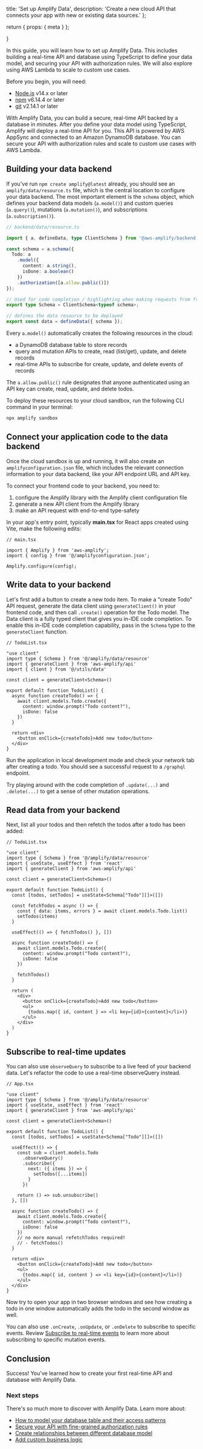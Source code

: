   title: 'Set up Amplify Data',
  description:
    'Create a new cloud API that connects your app with new or existing data sources.'
};

  return {
    props: {
      meta
    }
  };

}

In this guide, you will learn how to set up Amplify Data. This includes building a real-time API and database using TypeScript to define your data model, and securing your API with authorization rules. We will also explore using AWS Lambda to scale to custom use cases.

Before you begin, you will need:

- [Node.js](https://nodejs.org/) v14.x or later
- [npm](https://www.npmjs.com/) v6.14.4 or later
- [git](https://git-scm.com/) v2.14.1 or later

With Amplify Data, you can build a secure, real-time API backed by a database in minutes. After you define your data model using TypeScript, Amplify will deploy a real-time API for you. This API is powered by AWS AppSync and connected to an Amazon DynamoDB database. You can secure your API with authorization rules and scale to custom use cases with AWS Lambda.

## Building your data backend

If you've run `npm create amplify@latest` already, you should see an `amplify/data/resource.ts` file, which is the central location to configure your data backend. The most important element is the `schema` object, which defines your backend data models (`a.model()`) and custom queries (`a.query()`), mutations (`a.mutation()`), and subscriptions (`a.subscription()`).

```ts title="backend/data/resource.ts"
// backend/data/resource.ts

import { a, defineData, type ClientSchema } from '@aws-amplify/backend';

const schema = a.schema({
  Todo: a
    .model({
      content: a.string(),
      isDone: a.boolean()
    })
    .authorization([a.allow.public()])
});

// Used for code completion / highlighting when making requests from frontend
export type Schema = ClientSchema<typeof schema>;

// defines the data resource to be deployed
export const data = defineData({ schema });
```

Every `a.model()` automatically creates the following resources in the cloud:

- a DynamoDB database table to store records
- query and mutation APIs to create, read (list/get), update, and delete records
- real-time APIs to subscribe for create, update, and delete events of records

The `a.allow.public()` rule designates that anyone authenticated using an API key can create, read, update, and delete todos.

To deploy these resources to your cloud sandbox, run the following CLI command in your terminal:

```bash
npx amplify sandbox
```

## Connect your application code to the data backend

Once the cloud sandbox is up and running, it will also create an `amplifyconfiguration.json` file, which includes the relevant connection information to your data backend, like your API endpoint URL and API key.

To connect your frontend code to your backend, you need to:

1. configure the Amplify library with the Amplify client configuration file
2. generate a new API client from the Amplify library
3. make an API request with end-to-end type-safety

In your app's entry point, typically **main.tsx** for React apps created using Vite, make the following edits:

```tsx
// main.tsx

import { Amplify } from 'aws-amplify';
import { config } from '@/amplifyconfiguration.json';

Amplify.configure(config);
```

## Write data to your backend

Let's first add a button to create a new todo item. To make a "create Todo" API request, generate the data client using `generateClient()` in your frontend code, and then call `.create()` operation for the Todo model. The Data client is a fully typed client that gives you in-IDE code completion. To enable this in-IDE code completion capability, pass in the `Schema` type to the `generateClient` function.

```tsx title="TodoList.tsx"
// TodoList.tsx

"use client"
import type { Schema } from '@/amplify/data/resource'
import { generateClient } from 'aws-amplify/api'
import { client } from '@/utils/data'

const client = generateClient<Schema>()

export default function TodoList() {
  async function createTodo() => {
    await client.models.Todo.create({
      content: window.prompt("Todo content?"),
      isDone: false
    })
  }

  return <div>
    <button onClick={createTodo}>Add new todo</button>
  </div>
}
```

Run the application in local development mode and check your network tab after creating a todo. You should see a successful request to a `/graphql` endpoint.

<Callout>

Try playing around with the code completion of `.update(...)` and `.delete(...)` to get a sense of other mutation operations.

</Callout>

## Read data from your backend

Next, list all your todos and then refetch the todos after a todo has been added:

```tsx title="TodoList.tsx"
// TodoList.tsx

"use client"
import type { Schema } from '@/amplify/data/resource'
import { useState, useEffect } from 'react'
import { generateClient } from 'aws-amplify/api'

const client = generateClient<Schema>()

export default function TodoList() {
  const [todos, setTodos] = useState<Schema["Todo"][]>([])

  const fetchTodos = async () => {
    const { data: items, errors } = await client.models.Todo.list()
    setTodos(items)
  }

  useEffect(() => { fetchTodos() }, [])

  async function createTodo() => {
    await client.models.Todo.create({
      content: window.prompt("Todo content?"),
      isDone: false
    })

    fetchTodos()
  }

  return (
    <div>
      <button onClick={createTodo}>Add new todo</button>
      <ul>
        {todos.map({ id, content } => <li key={id}>{content}</li>)}
      </ul>
    </div>
  )
}
```

## Subscribe to real-time updates

You can also use `observeQuery` to subscribe to a live feed of your backend data. Let's refactor the code to use a real-time observeQuery instead.

```tsx title="App.tsx"
// App.tsx

"use client"
import type { Schema } from '@/amplify/data/resource'
import { useState, useEffect } from 'react'
import { generateClient } from 'aws-amplify/api'

const client = generateClient<Schema>()

export default function TodoList() {
  const [todos, setTodos] = useState<Schema["Todo"][]>([])

  useEffect(() => {
    const sub = client.models.Todo
      .observeQuery()
      .subscribe({
        next: ({ items }) => {
          setTodos([...items])
        }
      })

    return () => sub.unsubscribe()
  }, [])

  async function createTodo() => {
    await client.models.Todo.create({
      content: window.prompt("Todo content?"),
      isDone: false
    })
    // no more manual refetchTodos required!
    // - fetchTodos()
  }

  return <div>
    <button onClick={createTodo}>Add new todo</button>
    <ul>
      {todos.map({ id, content } => <li key={id}>{content}</li>)}
    </ul>
  </div>
}
```

Now try to open your app in two browser windows and see how creating a todo in one window automatically adds the todo in the second window as well.

<Callout>

You can also use `.onCreate`, `.onUpdate`, or `.onDelete` to subscribe to specific events. Review [Subscribe to real-time events](/gen2/build-a-backend/data/subscribe-data) to learn more about subscribing to specific mutation events.

</Callout>

## Conclusion

Success! You've learned how to create your first real-time API and database with Amplify Data.

### Next steps

There's so much more to discover with Amplify Data. Learn more about:

- [How to model your database table and their access patterns](/gen2/build-a-backend/data/data-modeling)
- [Secure your API with fine-grained authorization rules](/gen2/build-a-backend/data/customize-authz)
- [Create relationships between different database model](/gen2/build-a-backend/data/data-modeling/relationships)
- [Add custom business logic](/gen2/build-a-backend/data/custom-business-logic)
